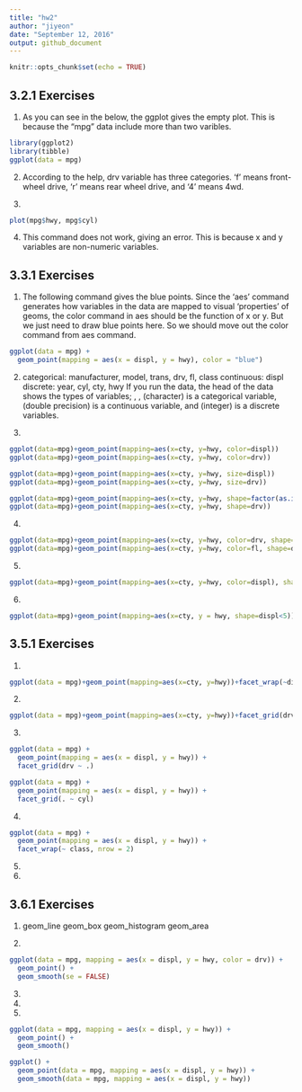 ```yaml
---
title: "hw2"
author: "jiyeon"
date: "September 12, 2016"
output: github_document
---
```


```r
knitr::opts_chunk$set(echo = TRUE)
```

## 3.2.1 Exercises

1. As you can see in the below, the ggplot gives the empty plot. This is because the "mpg" data include more than two varibles. 

```r
library(ggplot2)
library(tibble)
ggplot(data = mpg)
```

2. According to the help, drv variable has three categories. 'f' means front-wheel drive, 'r' means rear wheel drive, and '4' means 4wd. 

3. 
```r
plot(mpg$hwy, mpg$cyl)
```

4. This command does not work, giving an error. This is because x and y variables are non-numeric variables.

## 3.3.1 Exercises
1. The following command gives the blue points. Since the 'aes' command generates how variables in the data are mapped to visual 'properties' of geoms, the color command in aes should be the function of x or y. But we just need to draw blue points here. So we should move out the color command from aes command. 
```r
ggplot(data = mpg) + 
  geom_point(mapping = aes(x = displ, y = hwy), color = "blue")
```

2.
categorical: manufacturer, model, trans, drv, fl, class
continuous: displ
discrete: year, cyl, cty, hwy
If you run the data, the head of the data shows the types of variables; <chr>, <dbl>, <int>
<chr> (character) is a categorical variable, <dbl> (double precision) is a continuous variable, and <int> (integer) is a discrete variables.

3.
```r
ggplot(data=mpg)+geom_point(mapping=aes(x=cty, y=hwy, color=displ))
ggplot(data=mpg)+geom_point(mapping=aes(x=cty, y=hwy, color=drv))
```

```r
ggplot(data=mpg)+geom_point(mapping=aes(x=cty, y=hwy, size=displ))
ggplot(data=mpg)+geom_point(mapping=aes(x=cty, y=hwy, size=drv))
```

```r
ggplot(data=mpg)+geom_point(mapping=aes(x=cty, y=hwy, shape=factor(as.integer(displ))))+scale_shape_manual(values=c(1:7))
ggplot(data=mpg)+geom_point(mapping=aes(x=cty, y=hwy, shape=drv))
```

4.
```r
ggplot(data=mpg)+geom_point(mapping=aes(x=cty, y=hwy, color=drv, shape=drv))
ggplot(data=mpg)+geom_point(mapping=aes(x=cty, y=hwy, color=fl, shape=drv))
```

5.
```r
ggplot(data=mpg)+geom_point(mapping=aes(x=cty, y=hwy, color=displ), shape=21, stroke=2)
```

6. 
```r
ggplot(data=mpg)+geom_point(mapping=aes(x=cty, y = hwy, shape=displ<5))
```

## 3.5.1 Exercises
1.
```r
ggplot(data = mpg)+geom_point(mapping=aes(x=cty, y=hwy))+facet_wrap(~displ)
```

2.
```r
ggplot(data = mpg)+geom_point(mapping=aes(x=cty, y=hwy))+facet_grid(drv~cyl)
```

3.
```r
ggplot(data = mpg) + 
  geom_point(mapping = aes(x = displ, y = hwy)) +
  facet_grid(drv ~ .)

ggplot(data = mpg) + 
  geom_point(mapping = aes(x = displ, y = hwy)) +
  facet_grid(. ~ cyl)
```

4.
```r
ggplot(data = mpg) + 
  geom_point(mapping = aes(x = displ, y = hwy)) + 
  facet_wrap(~ class, nrow = 2)
```

5.

6.

## 3.6.1 Exercises
1.
geom_line
geom_box
geom_histogram
geom_area

2.
```r
ggplot(data = mpg, mapping = aes(x = displ, y = hwy, color = drv)) + 
  geom_point() + 
  geom_smooth(se = FALSE)
```

3.

4.

5.
```r
ggplot(data = mpg, mapping = aes(x = displ, y = hwy)) + 
  geom_point() + 
  geom_smooth()

ggplot() + 
  geom_point(data = mpg, mapping = aes(x = displ, y = hwy)) + 
  geom_smooth(data = mpg, mapping = aes(x = displ, y = hwy))
```

